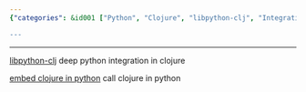 ```yaml
---
{"categories": &id001 ["Python", "Clojure", "libpython-clj", "Integration", "Programming Languages", "Software Development", "Embedding"], "category": "Python", "date": "2022-11-11 14:04:04", "description": "This article explores the integration between Python and Clojure using the libpython-clj library. The author explains how to call Python functions from Clojure or embed Clojure code within Python, making it easier to leverage the strengths of both languages in a single project.", "tags": *id001, "title": "Call Python In Clojure, Clojure-Python Bridge"}

---
```


------

[libpython-clj](https://github.com/clj-python/libpython-clj) deep python integration in clojure

[embed clojure in python](https://clj-python.github.io/libpython-clj/embedded.html) call clojure in python

